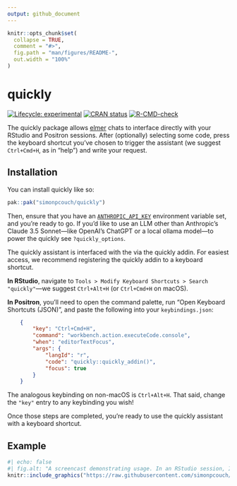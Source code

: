```yaml
---
output: github_document
---
```


<!-- README.md is generated from README.Rmd. Please edit that file -->

```r
knitr::opts_chunk$set(
  collapse = TRUE,
  comment = "#>",
  fig.path = "man/figures/README-",
  out.width = "100%"
)
```

# quickly

<!-- badges: start -->
[![Lifecycle: experimental](https://img.shields.io/badge/lifecycle-experimental-orange.svg)](https://lifecycle.r-lib.org/articles/stages.html#experimental)
[![CRAN status](https://www.r-pkg.org/badges/version/quickly)](https://CRAN.R-project.org/package=quickly)
[![R-CMD-check](https://github.com/simonpcouch/quickly/actions/workflows/R-CMD-check.yaml/badge.svg)](https://github.com/simonpcouch/quickly/actions/workflows/R-CMD-check.yaml)
<!-- badges: end -->

The quickly package allows [elmer](https://elmer.tidyverse.org) chats to interface directly with your RStudio and Positron sessions. After (optionally) selecting some code, press the keyboard shortcut you've chosen to trigger the assistant (we suggest `Ctrl+Cmd+H`, as in "help") and write your request.

## Installation

You can install quickly like so:

``` r
pak::pak("simonpcouch/quickly")
```

Then, ensure that you have an [`ANTHROPIC_API_KEY`](https://console.anthropic.com/) environment variable set, and you're ready to go. If you'd like to use an LLM other than Anthropic's Claude 3.5 Sonnet—like OpenAI's ChatGPT or a local ollama model—to power the quickly see `?quickly_options`.

The quickly assistant is interfaced with the via the quickly addin. For easiest access, we recommend registering the quickly addin to a keyboard shortcut.

**In RStudio**, navigate to `Tools > Modify Keyboard Shortcuts > Search "quickly"`—we suggest `Ctrl+Alt+H` (or `Ctrl+Cmd+H` on macOS).

**In Positron**, you'll need to open the command palette, run "Open Keyboard Shortcuts (JSON)", and paste the following into your `keybindings.json`:

```json
    {
        "key": "Ctrl+Cmd+H",
        "command": "workbench.action.executeCode.console",
        "when": "editorTextFocus",
        "args": {
            "langId": "r",
            "code": "quickly::quickly_addin()",
            "focus": true
        }
    }
```

The analogous keybinding on non-macOS is `Ctrl+Alt+H`. That said, change the `"key"` entry to any keybinding you wish!

Once those steps are completed, you're ready to use the quickly assistant with a keyboard shortcut.

## Example

```r
#| echo: false
#| fig.alt: "A screencast demonstrating usage. In an RStudio session, I select some ggplot code, trigger the addin and type 'add axis labels', and then the model adds the needed code in-place."
knitr::include_graphics("https://raw.githubusercontent.com/simonpcouch/quickly/refs/heads/main/inst/figs/quickly.gif")
```
